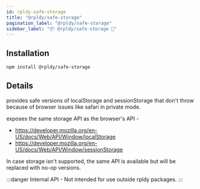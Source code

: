 ```yaml
---
id: rpldy-safe-storage
title: "@rpldy/safe-storage"
pagination_label: "@rpldy/safe-storage"
sidebar_label: "📦 @rpldy/safe-storage 🛑"
---
```


## Installation

```bash npm2yarn
npm install @rpldy/safe-storage
```

## Details

provides safe versions of localStorage and sessionStorage that don't throw because
of browser issues like safari in private mode.

exposes the same storage API as the browser's API -

- https://developer.mozilla.org/en-US/docs/Web/API/Window/localStorage
- https://developer.mozilla.org/en-US/docs/Web/API/Window/sessionStorage

In case storage isn't supported, the same API is available but will be replaced with no-op versions.

:::danger
Internal API - Not intended for use outside rpldy packages.
:::
